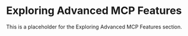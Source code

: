 # Exploring Advanced MCP Features

This is a placeholder for the Exploring Advanced MCP Features section. 